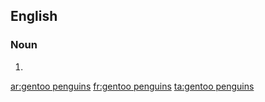 ==English==

===Noun===
{{head|en|plural|head=[[gentoo]] [[penguins]]}}

# {{plural of|gentoo penguin|lang=en|nocat=1}}

[[ar:gentoo penguins]]
[[fr:gentoo penguins]]
[[ta:gentoo penguins]]